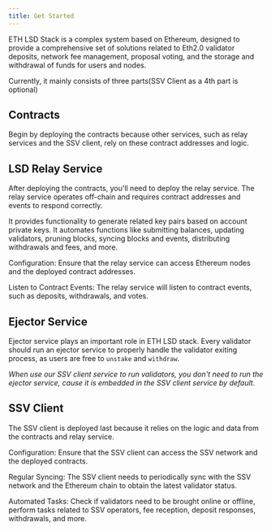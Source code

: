 ```yaml
---
title: Get Started
---
```


ETH LSD Stack is a complex system based on Ethereum, designed to provide a comprehensive set of solutions related to Eth2.0 validator deposits, network fee management, proposal voting, and the storage and withdrawal of funds for users and nodes.

Currently, it mainly consists of three parts(SSV Client as a 4th part is optional)

## Contracts
    
Begin by deploying the contracts because other services, such as relay services and the SSV client, rely on these contract addresses and logic.
    
## LSD Relay Service
    
After deploying the contracts, you'll need to deploy the relay service. The relay service operates off-chain and requires contract addresses and events to respond correctly.
    
It provides functionality to generate related key pairs based on account private keys. It automates functions like submitting balances, updating validators, pruning blocks, syncing blocks and events, distributing withdrawals and fees, and more.
    
Configuration: Ensure that the relay service can access Ethereum nodes and the deployed contract addresses.
    
Listen to Contract Events: The relay service will listen to contract events, such as deposits, withdrawals, and votes.
    
## Ejector Service
    
Ejector service plays an important role in ETH LSD stack. Every validator should run an ejector service to properly handle the validator exiting process, as users are free to `unstake` and `withdraw`.
    
*When use our SSV client service to run validators, you don't need to run the ejector service, cause it is embedded in the SSV client service by default.*
    
## SSV Client
    
The SSV client is deployed last because it relies on the logic and data from the contracts and relay service.

Configuration: Ensure that the SSV client can access the SSV network and the deployed contracts.
    
Regular Syncing: The SSV client needs to periodically sync with the SSV network and the Ethereum chain to obtain the latest validator status.
    
Automated Tasks: Check if validators need to be brought online or offline, perform tasks related to SSV operators, fee reception, deposit responses, withdrawals, and more.